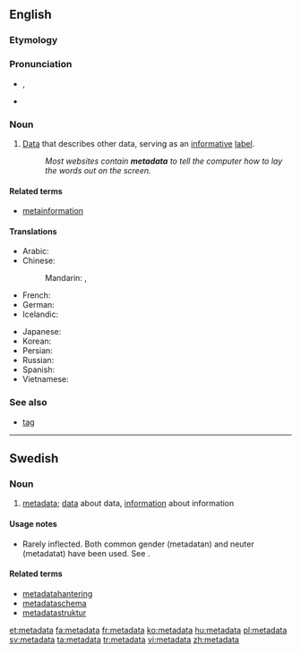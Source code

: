 ==English==
{{wikipedia}}

===Etymology===
{{prefix|meta|data}}

===Pronunciation===
* {{a|UK}} {{IPA|/ˈmɛt.əˌdeɪ.tə/}}, {{X-SAMPA|/"mEt.@%deI.t@/}}
* {{audio|En-us-metadata.ogg|Audio (US)}}

===Noun===
{{en-noun|-}}

# [[data|Data]] that describes other data, serving as an [[informative]] [[label]].
#: ''Most websites contain '''metadata''' to tell the computer how to lay the words out on the screen.''

====Related terms====
* [[metainformation]]

====Translations====
{{trans-top|data that describes data}}
* Arabic: {{t-|ar|بيانات وصفية|f|p|tr=bayānāt waṣfíyya|sc=Arab}}
* Chinese:
*: Mandarin: {{t|zh|元數據|sc=Hani}}, {{t|zh|元数据|tr=yuánshùjù|sc=Hani}}
* French: {{t+|fr|métadonnées|f|p}}
* German: {{t-|de|Metadaten|n|p}}
* Icelandic: {{t-|is|lýsigögn|n|p}}
{{trans-mid}}
* Japanese: {{t-|ja|メタデータ|tr=metadēta|sc=Jpan}}
* Korean: {{t-|ko|메타데이터|tr=metadeiteo|sc=Kore}}
* Persian: {{t-|fa|فراداده|tr=farâdâde|xs=Persian}}
* Russian: {{t-|ru|метаданные|n|p|tr=metadánnyje|sc=Cyrl}}
* Spanish: {{t-|es|metadatos|m|p}}
* Vietnamese: {{t+|vi|siêu dữ liệu}}
{{trans-bottom}}

===See also===
* [[tag]]

----

==Swedish==

===Noun===
{{sv-noun|g=c}}

# [[#English|metadata]]; [[data]] about data, [[information]] about information

====Usage notes====
* Rarely inflected. Both common gender (metadatan) and neuter (metadatat) have been used. See {{l|sv|data}}.

====Related terms====
* [[metadatahantering]]
* [[metadataschema]]
* [[metadatastruktur]]

[[et:metadata]]
[[fa:metadata]]
[[fr:metadata]]
[[ko:metadata]]
[[hu:metadata]]
[[pl:metadata]]
[[sv:metadata]]
[[ta:metadata]]
[[tr:metadata]]
[[vi:metadata]]
[[zh:metadata]]